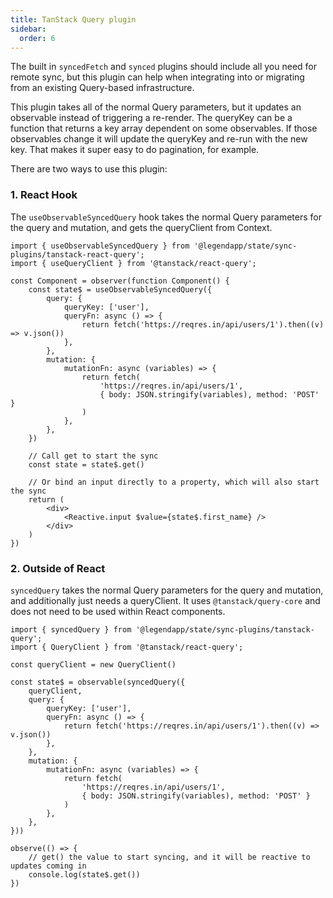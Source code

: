 ```yaml
---
title: TanStack Query plugin
sidebar:
  order: 6
---
```


The built in `syncedFetch` and `synced` plugins should include all you need for remote sync, but this plugin can help when integrating into or migrating from an existing Query-based infrastructure.

This plugin takes all of the normal Query parameters, but it updates an observable instead of triggering a re-render. The queryKey can be a function that returns a key array dependent on some observables. If those observables change it will update the queryKey and re-run with the new key. That makes it super easy to do pagination, for example.

There are two ways to use this plugin:

### 1. React Hook

The `useObservableSyncedQuery` hook takes the normal Query parameters for the query and mutation, and gets the queryClient from Context.

```tsx
import { useObservableSyncedQuery } from '@legendapp/state/sync-plugins/tanstack-react-query';
import { useQueryClient } from '@tanstack/react-query';

const Component = observer(function Component() {
    const state$ = useObservableSyncedQuery({
        query: {
            queryKey: ['user'],
            queryFn: async () => {
                return fetch('https://reqres.in/api/users/1').then((v) => v.json())
            },
        },
        mutation: {
            mutationFn: async (variables) => {
                return fetch(
                    'https://reqres.in/api/users/1',
                    { body: JSON.stringify(variables), method: 'POST' }
                )
            },
        },
    })

    // Call get to start the sync
    const state = state$.get()

    // Or bind an input directly to a property, which will also start the sync
    return (
        <div>
            <Reactive.input $value={state$.first_name} />
        </div>
    )
})
```

### 2. Outside of React

`syncedQuery` takes the normal Query parameters for the query and mutation, and additionally just needs a queryClient. It uses `@tanstack/query-core` and does not need to be used within React components.

```tsx
import { syncedQuery } from '@legendapp/state/sync-plugins/tanstack-query';
import { QueryClient } from '@tanstack/react-query';

const queryClient = new QueryClient()

const state$ = observable(syncedQuery({
    queryClient,
    query: {
        queryKey: ['user'],
        queryFn: async () => {
            return fetch('https://reqres.in/api/users/1').then((v) => v.json())
        },
    },
    mutation: {
        mutationFn: async (variables) => {
            return fetch(
                'https://reqres.in/api/users/1',
                { body: JSON.stringify(variables), method: 'POST' }
            )
        },
    },
}))

observe(() => {
    // get() the value to start syncing, and it will be reactive to updates coming in
    console.log(state$.get())
})
```